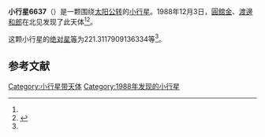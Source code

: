 {{Infobox planet
| bgcolour = #FFFFC0
| name = 6637 Inoue
| symbol = 
| image = 
| caption = 
| discovery = yes
| discovery_ref = 
| discoverer = [[圓舘金|圓舘金]]、[[渡邊和郎|渡邊和郎]]
| discovery_site = [[北见|北见]] 
| discovered = 1988年12月3日
| designations = yes
| mp_name = 
| named_after = 
| alt_names = 1988 XZ/ 1991 PE18
| mp_category = [[主带小行星|主带小行星]]
| orbit_ref = <ref name="a">[http://ssd.jpl.nasa.gov/sbdb.cgi?sstr=6637 6637 Inoue] {{Wayback|url=http://ssd.jpl.nasa.gov/sbdb.cgi?sstr=6637 |date=20140817090602 }}，小行星數據庫瀏覽器（JPL Small-Body Database Browser）－[[美国国家航空航天局|美国国家航空航天局]]喷气推进实验室</ref>
| epoch = 2456400.5 (2013年4月18日更新)
| aphelion = {{convert|2.529901541851113|AU|km|3|abbr=on|lk=out}}
| perihelion = {{convert|2.281936334365521|AU|km|3|abbr=on}}
| semimajor = {{convert|2.405918938108317|AU|km|3|abbr=on}}
| eccentricity = 0.051532328
| period = 1363.075503 [[日|日]]<br />3.73[[儒略年|儒略年]]
| avg_speed = 
| inclination = 4.681244757573614
| asc_node = 250.8855605815156
| mean_anomaly = 
| arg_peri = 221.3117909136334
| satellites = 
| physical_characteristics = yes
| dimensions = 
| mass = 
| density = 
| surface_grav = 
| escape_velocity = 
| sidereal_day = 
| axial_tilt = 
| pole_ecliptic_lat = 
| pole_ecliptic_lon = 
| albedo = 
| temperatures= 
| temp_name1 = 
| mean_temp_1 = 
| max_temp_1 = 
| temp_name2 = 
| max_temp_2 = 
| spectral_type = 
| abs_magnitude = 221.3117909136334
}}

'''小行星6637'''（{{lang-en|6637 Inoue}}）是一颗围绕[[太阳|太阳]][[公转|公转]]的[[小行星|小行星]]。1988年12月3日，[[圓舘金|圓舘金]]、[[渡邊和郎|渡邊和郎]]在北见发现了此天体<ref name="a" /><ref>{{cite news|title=小行星列表|url=http://cfa-www.harvard.edu/iau/lists/NumberedMPs.txt|accessdate=2013-07-08|newspaper=哈佛大学|archive-date=2008-05-17|archive-url=https://web.archive.org/web/20080517010638/http://cfa-www.harvard.edu/iau/lists/NumberedMPs.txt|dead-url=no}}</ref>。

这颗小行星的[[绝对星等|绝对星等]]为221.3117909136334等<ref name="a" />。

==参考文献==
{{reflist}}
{{Minor Planet Number|[[小行星6636|小行星6636]]|[[小行星6638|小行星6638]]}}

{{小天体}}

[[Category:小行星带天体|Category:小行星带天体]]
[[Category:1988年发现的小行星|Category:1988年发现的小行星]]


{{asteroid-stub}}